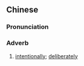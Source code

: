 ==Chinese==
{{zh-forms|t=利邊|s= 利边}}

===Pronunciation===
{{zh-pron
|m-s=ni4bian1
|cat=adverb
}}

===Adverb===
{{zh-adverb}}

# {{lb|zh|Sichuanese}} [[intentionally]]; [[deliberately]]